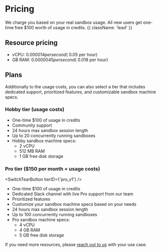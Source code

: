 
# Pricing

<ManageBilling />


We charge you based on your real sandbox usage. All new users get one-time free $100 worth of usage in credits. {{ className: 'lead' }}


## Resource pricing
- vCPU: $0.000014 per second (~$0.05 per hour)
- GB RAM: $0.0000045 per second (~$0.018 per hour)


## Plans
Additionally to the usage costs, you can also select a tier that includes dedicated support, prioritized features, and customizable sandbox machine specs.

### Hobby tier (usage costs)
- One-time $100 of usage in credits
- Community support
- 24 hours max sandbox session length
- Up to 20 concurrently running sandboxes
- Hobby sandbox machine specs:
  - 2 vCPU
  - 512 MB RAM
  - 1 GB free disk storage

### Pro tier ($150 per month + usage costs)
<SwitchTearButton tierID={'pro_v1'} />

- One-time $100 of usage in credits
- Dedicated Slack channel with live Pro support from our team
- Prioritized features
- Customize your sandbox machine specs based on your needs
- 24 hours max sandbox session length
- Up to 100 concurrently running sandboxes
- Pro sandbox machine specs:
  - 4 vCPU
  - 4 GB RAM
  - 5 GB free disk storage


If you need more resources, please [reach out to us](/getting-help) with your use case.
